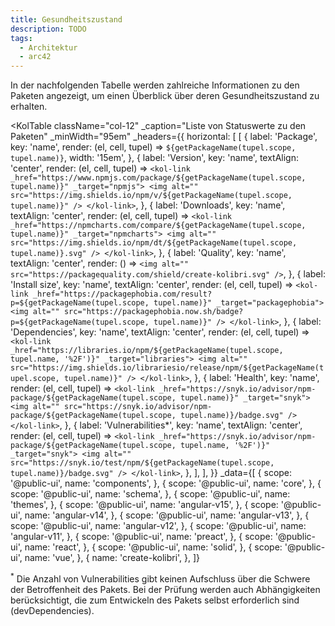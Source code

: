 ```yaml
---
title: Gesundheitszustand
description: TODO
tags:
  - Architektur
  - arc42
---
```



In der nachfolgenden Tabelle werden zahlreiche Informationen zu den Paketen angezeigt, um einen Überblick über deren Gesundheitszustand zu erhalten.

<KolTable
	className="col-12"
	_caption="Liste von Statuswerte zu den Paketen"
	_minWidth="95em"
	_headers={{
		horizontal: [
			[
				{
					label: 'Package',
					key: 'name',
					render: (el, cell, tupel) => `${getPackageName(tupel.scope, tupel.name)}`,
					width: '15em',
				},
				{
					label: 'Version',
					key: 'name',
					textAlign: 'center',
					render: (el, cell, tupel) => `<kol-link _href="https://www.npmjs.com/package/${getPackageName(tupel.scope, tupel.name)}" _target="npmjs">
	<img alt="" src="https://img.shields.io/npm/v/${getPackageName(tupel.scope, tupel.name)}" />
</kol-link>`,
				},
				{
					label: 'Downloads',
					key: 'name',
					textAlign: 'center',
					render: (el, cell, tupel) => `<kol-link _href="https://npmcharts.com/compare/${getPackageName(tupel.scope, tupel.name)}" _target="npmcharts">
	<img alt="" src="https://img.shields.io/npm/dt/${getPackageName(tupel.scope, tupel.name)}.svg" />
</kol-link>`,
				},
				{
					label: 'Quality',
					key: 'name',
					textAlign: 'center',
					render: () => `<img alt="" src="https://packagequality.com/shield/create-kolibri.svg" />`,
				},
				{
					label: 'Install size',
					key: 'name',
					textAlign: 'center',
					render: (el, cell, tupel) => `<kol-link _href="https://packagephobia.com/result?p=${getPackageName(tupel.scope, tupel.name)}" _target="packagephobia">
	<img alt="" src="https://packagephobia.now.sh/badge?p=${getPackageName(tupel.scope, tupel.name)}" />
</kol-link>`,
				},
				{
					label: 'Dependencies',
					key: 'name',
					textAlign: 'center',
					render: (el, cell, tupel) => `<kol-link _href="https://libraries.io/npm/${getPackageName(tupel.scope, tupel.name, '%2F')}" _target="libraries">
	<img alt="" src="https://img.shields.io/librariesio/release/npm/${getPackageName(tupel.scope, tupel.name)}" />
</kol-link>`,
				},
				{
					label: 'Health',
					key: 'name',
					render: (el, cell, tupel) => `<kol-link _href="https://snyk.io/advisor/npm-package/${getPackageName(tupel.scope, tupel.name)}" _target="snyk">
	<img alt="" src="https://snyk.io/advisor/npm-package/${getPackageName(tupel.scope, tupel.name)}/badge.svg" />
</kol-link>`,
				},
				{
					label: 'Vulnerabilities*',
					key: 'name',
					textAlign: 'center',
					render: (el, cell, tupel) => `<kol-link _href="https://snyk.io/advisor/npm-package/${getPackageName(tupel.scope, tupel.name, '%2F')}" _target="snyk">
	<img alt="" src="https://snyk.io/test/npm/${getPackageName(tupel.scope, tupel.name)}/badge.svg" />
</kol-link>`,
				},
			],
		],
	}}
	_data={[
		{
			scope: '@public-ui',
			name: 'components',
		},
		{
			scope: '@public-ui',
			name: 'core',
		},
		{
			scope: '@public-ui',
			name: 'schema',
		},
		{
			scope: '@public-ui',
			name: 'themes',
		},
		{
			scope: '@public-ui',
			name: 'angular-v15',
		},
		{
			scope: '@public-ui',
			name: 'angular-v14',
		},
		{
			scope: '@public-ui',
			name: 'angular-v13',
		},
		{
			scope: '@public-ui',
			name: 'angular-v12',
		},
		{
			scope: '@public-ui',
			name: 'angular-v11',
		},
		{
			scope: '@public-ui',
			name: 'preact',
		},
		{
			scope: '@public-ui',
			name: 'react',
		},
		{
			scope: '@public-ui',
			name: 'solid',
		},
		{
			scope: '@public-ui',
			name: 'vue',
		},
		{
			name: 'create-kolibri',
		},
	]}
></KolTable>
<div
	style={{
		display: 'block',
		padding: '1rem',
	}}
>
	<KolIndentedText>
		<sup>*</sup> Die Anzahl von Vulnerabilities gibt keinen Aufschluss über die Schwere der Betroffenheit des Pakets. Bei der Prüfung werden auch Abhängigkeiten
		berücksichtigt, die zum Entwickeln des Pakets selbst erforderlich sind (devDependencies).
	</KolIndentedText>
</div>
